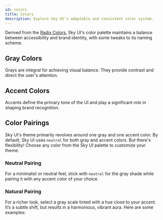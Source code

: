 ```yaml
---
id: colors
title: Colors
description: Explore Sky UI's adaptable and consistent color system.
---
```


Derived from the [Radix Colors](https://www.radix-ui.com/colors), Sky UI's color palette maintains a balance between
accessibility and brand identity, with some tweaks to its naming scheme.

## Gray Colors

Grays are integral for achieving visual balance. They provide contrast and direct the user's attention.

<ColorGrid type="gray" />

## Accent Colors

Accents define the primary tone of the UI and play a significant role in shaping brand recognition.

<ColorGrid type="accent" />

## Color Pairings

Sky UI's theme primarily revolves around one gray and one accent color. By default, Sky UI uses `neutral` for both
gray and accent colors. But there's flexibility! Choose any color from the Sky UI palette to customize your theme.

### Neutral Pairing

For a minimalist or neutral feel, stick with `neutral` for the gray shade while pairing it with any accent color of your
choice.

### Natural Pairing

For a richer look, select a gray scale tinted with a hue close to your accent. It’s a subtle shift, but results in a
harmonious, vibrant aura. Here are some examples:

<ColorPairings />
